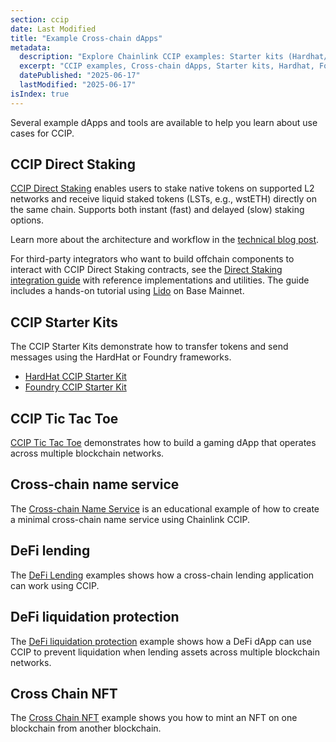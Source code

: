 ```yaml
---
section: ccip
date: Last Modified
title: "Example Cross-chain dApps"
metadata:
  description: "Explore Chainlink CCIP examples: Starter kits (Hardhat/Foundry), Tic Tac Toe game, Name Service, DeFi lending, liquidation protection, cross-chain NFTs, and direct staking solutions."
  excerpt: "CCIP examples, Cross-chain dApps, Starter kits, Hardhat, Foundry, DeFi lending, Liquidation protection, Cross-chain NFTs, Direct staking, Tic Tac Toe, Name service, LSTs, Programmable Token Transfers"
  datePublished: "2025-06-17"
  lastModified: "2025-06-17"
isIndex: true
---
```



<CcipCommon callout="talkToExpert" />

Several example dApps and tools are available to help you learn about use cases for CCIP.

## CCIP Direct Staking

[CCIP Direct Staking](https://github.com/Aphyla/chainlink-csr) enables users to stake native tokens on supported L2 networks and receive liquid staked tokens (LSTs, e.g., wstETH) directly on the same chain. Supports both instant (fast) and delayed (slow) staking options.

Learn more about the architecture and workflow in the [technical blog post](https://blog.chain.link/scaling-staking-protocols-cross-chain/).

For third-party integrators who want to build offchain components to interact with CCIP Direct Staking contracts, see the [Direct Staking integration guide](/quickstarts/ccip-direct-staking) with reference implementations and utilities. The guide includes a hands-on tutorial using [Lido](https://lido.fi/) on Base Mainnet.

## CCIP Starter Kits

The CCIP Starter Kits demonstrate how to transfer tokens and send messages using the HardHat or Foundry frameworks.

- [HardHat CCIP Starter Kit](https://github.com/smartcontractkit/ccip-starter-kit-hardhat)
- [Foundry CCIP Starter Kit](https://github.com/smartcontractkit/ccip-starter-kit-foundry)

## CCIP Tic Tac Toe

[CCIP Tic Tac Toe](https://github.com/smartcontractkit/ccip-tic-tac-toe) demonstrates how to build a gaming dApp that operates across multiple blockchain networks.

## Cross-chain name service

The [Cross-chain Name Service](https://github.com/smartcontractkit/ccip-cross-chain-name-service) is an educational example of how to create a minimal cross-chain name service using Chainlink CCIP.

## DeFi lending

The [DeFi Lending](https://github.com/smartcontractkit/ccip-defi-lending) examples shows how a cross-chain lending application can work using CCIP.

## DeFi liquidation protection

The [DeFi liquidation protection](https://github.com/smartcontractkit/ccip-liquidation-protector) example shows how a DeFi dApp can use CCIP to prevent liquidation when lending assets across multiple blockchain networks.

## Cross Chain NFT

The [Cross Chain NFT](https://github.com/smartcontractkit/ccip-cross-chain-nft) example shows you how to mint an NFT on one blockchain from another blockchain.
